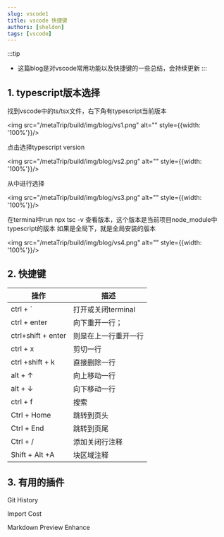 ```yaml
---
slug: vscode1
title: vscode 快捷键
authors: [sheldon]
tags: [vscode]
---
```


:::tip
- 这篇blog是对vscode常用功能以及快捷键的一些总结，会持续更新 
:::

<!--truncate-->

## 1. typescript版本选择

找到vscode中的ts/tsx文件，右下角有typescript当前版本

<img src="/metaTrip/build/img/blog/vs1.png" alt="" style={{width: '100%'}}/>

点击选择typescript version

<img src="/metaTrip/build/img/blog/vs2.png" alt="" style={{width: '100%'}}/>

从中进行选择

<img src="/metaTrip/build/img/blog/vs3.png" alt="" style={{width: '100%'}}/>

在terminal中run npx tsc -v 查看版本，这个版本是当前项目node_module中typescript的版本
如果是全局下，就是全局安装的版本

<img src="/metaTrip/build/img/blog/vs4.png" alt="" style={{width: '100%'}}/>


## 2. 快捷键


操作 | 描述
--|--
ctrl + ` | 打开或关闭terminal
ctrl + enter | 向下重开一行；
ctrl+shift + enter | 则是在上一行重开一行
ctrl + x | 剪切一行 
ctrl +shift + k | 直接删除一行
alt + ↑ | 向上移动一行
alt + ↓ | 向下移动一行
ctrl + f | 搜索
Ctrl + Home | 跳转到页头
Ctrl + End | 跳转到页尾
Ctrl + / | 添加关闭行注释
Shift + Alt +A | 块区域注释

## 3. 有用的插件

Git History

Import Cost

Markdown Preview Enhance

